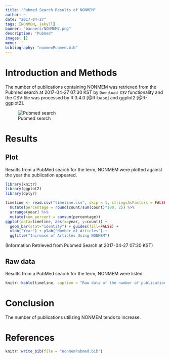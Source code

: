 ```yaml
---
title: "Pubmed Search Results of NONMEM"
author: ~
date: "2017-04-27"
tags: [NONMEM, jekyll]
banner: "banners/NONMEM7.png"
description: "Pubmed"
images: []
menu: ''
bibliography: "nonmemPubmed.bib"
---
```


# Introduction and Methods

The number of publications containing NONMEM was retrieved from the Pubmed search at 2017-04-27 07:30 KST by `Download CSV` functionality and the CSV file was processed by R 3.4.0 [@R-base] and ggplot2 [@R-ggplot2].

![Pubmed search](/assets/pubmedsearch.png)

# Results

## Plot

Results from a PubMed search for the term, NONMEM were plotted against the year the publication appeared.

```r
library(knitr)
library(ggplot2)
library(dplyr)
```

```r
timeline <- read.csv("timeline.csv", skip = 1, stringsAsFactors = FALSE) %>% 
  mutate(percentage = round(count/sum(count)*100, 2)) %>%
  arrange(year) %>%
  mutate(cum_percent = cumsum(percentage))
ggplot(data=timeline, aes(x=year, y=count)) +
  geom_bar(stat="identity") + guides(fill=FALSE) +
  xlab("Year") + ylab("Number of Articles") +
  ggtitle("Increase of Articles Using NONMEM")
```

(Information Retrieved from Pubmed Search at 2017-04-27 07:30 KST)

## Raw data

Results from a PubMed search for the term, NONMEM were listed. 

```r
knitr::kable(timeline, caption = "Raw data of the number of publications utilizing NONMEM.")
```

# Conclusion

The number of publications utilizing NONMEM tends to increase.

# References

```r
knitr::write_bib(file = "nonmemPubmed.bib")
```
